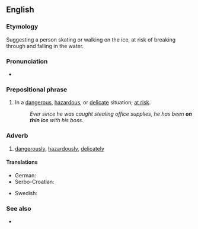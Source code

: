 ==English==

===Etymology===
Suggesting a person skating or walking on the ice, at risk of breaking through and falling in the water.

===Pronunciation===
* {{audio|en|En-au-on thin ice.ogg|Audio (AU)}}

===Prepositional phrase===
{{en-PP}}

# {{lb|en|idiomatic}} In a [[dangerous]], [[hazardous]], or [[delicate]] situation; [[at risk]].
#: ''Ever since he was caught stealing office supplies, he has been '''on thin ice''' with his boss.''

===Adverb===
{{en-adv|-}}

# {{lb|en|idiomatic}} [[dangerously]], [[hazardously]], [[delicately]]

====Translations====
{{trans-top|at risk}}
* German: {{t+|de|auf dünnem Eis}}
* Serbo-Croatian: {{t|sh|на танком леду|tr=na tankom ledu|sc=Cyrl}}
{{trans-mid}}
* Swedish: {{t|sv|på tunn is}}
{{trans-bottom}}

===See also===
* {{l|en|skate on thin ice}}